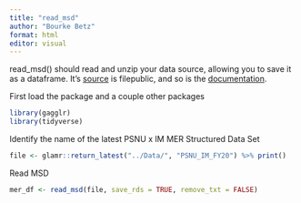 ```yaml
---
title: "read_msd"
author: "Bourke Betz"
format: html
editor: visual
---
```


read_msd() should read and unzip your data source, allowing you to save it as a dataframe. It's [source](https://github.com/USAID-OHA-SI/gophr) is filepublic, and so is the [documentation](https://usaid-oha-si.github.io/gophr/reference/index.html).

First load the package and a couple other packages

```r
library(gagglr)
library(tidyverse)
```

Identify the name of the latest PSNU x IM MER Structured Data Set

```r
file <- glamr::return_latest("../Data/", "PSNU_IM_FY20") %>% print()
```

Read MSD

```r
mer_df <- read_msd(file, save_rds = TRUE, remove_txt = FALSE)
```
